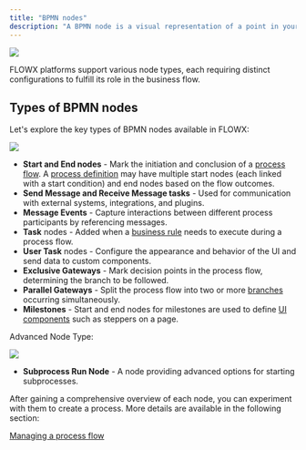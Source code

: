 ```yaml
---
title: "BPMN nodes"
description: "A BPMN node is a visual representation of a point in your **process**. Nodes are added at specific process points to denote the entrance or transition of a record within the process."
---
```


![](https://s3.eu-west-1.amazonaws.com/docx.flowx.ai/building-blocks/node/node_diagram.png)

FLOWX platforms support various node types, each requiring distinct configurations to fulfill its role in the business flow.

## Types of BPMN nodes

Let's explore the key types of BPMN nodes available in FLOWX:

![](https://s3.eu-west-1.amazonaws.com/docx.flowx.ai/release34/nodes_v2.png)

+ **Start and End nodes** - Mark the initiation and conclusion of a [process flow](../../platform-overview/frameworks-and-standards/business-process-industry-standards/intro-to-bpmn). A [process definition](../process/process-definition) may have multiple start nodes (each linked with a start condition) and end nodes based on the flow outcomes.
+ **Send Message and Receive Message tasks** - Used for communication with external systems, integrations, and plugins.
+ **Message Events** - Capture interactions between different process participants by referencing messages.
+ **Task** nodes - Added when a [business rule](../actions/business-rule-action/business-rule-action) needs to execute during a process flow.
+ **User Task** nodes - Configure the appearance and behavior of the UI and send data to custom components.
+ **Exclusive Gateways** - Mark decision points in the process flow, determining the branch to be followed.
+ **Parallel Gateways** - Split the process flow into two or more [branches](../../flowx-designer/managing-a-process-flow/adding-more-flow-branches) occurring simultaneously.
+ **Milestones** - Start and end nodes for milestones are used to define [UI components](../ui-designer/ui-designer) such as steppers on a page.

Advanced Node Type:

<div class = "image-scaled">

![](https://s3.eu-west-1.amazonaws.com/docx.flowx.ai/building-blocks/node/subprocess_node.png)

</div>

* **Subprocess Run Node** - A node providing advanced options for starting subprocesses.

After gaining a comprehensive overview of each node, you can experiment with them to create a process. More details are available in the following section:

[Managing a process flow](../../flowx-designer/managing-a-process-flow/managing-a-process-flow)